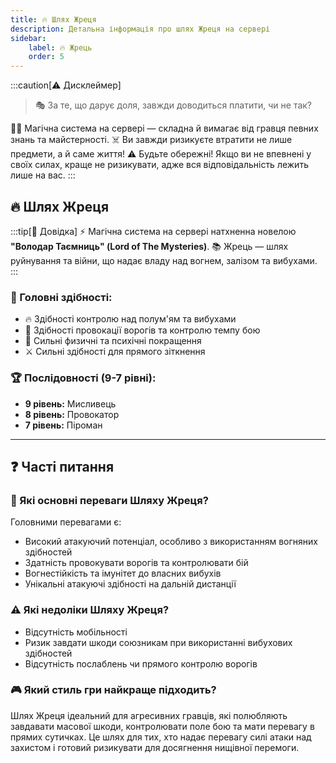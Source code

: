 ```yaml
---
title: 🔥 Шлях Жреця
description: Детальна інформація про шлях Жреця на сервері
sidebar:
    label: 🔥 Жрець
    order: 5
---
```



:::caution[⚠️ Дисклеймер]
> 🎭 За те, що дарує доля, завжди доводиться платити, чи не так?

🧙‍♂️ Магічна система на сервері — складна й вимагає від гравця певних знань та майстерності.
☠️ Ви завжди ризикуєте втратити не лише предмети, а й саме життя!
⚠️ Будьте обережні! Якщо ви не впевнені у своїх силах, краще не ризикувати, адже вся відповідальність лежить лише на вас.
:::

## 🔥 Шлях Жреця

:::tip[📖 Довідка]
⚡ Магічна система на сервері натхненна новелою **"Володар Таємниць" (Lord of The Mysteries)**.
📚 Жрець — шлях руйнування та війни, що надає владу над вогнем, залізом та вибухами.
:::

### 📜 Головні здібності:
- 🔥 Здібності контролю над полум'ям та вибухами
- 🎯 Здібності провокації ворогів та контролю темпу бою
- 🧠 Сильні физичні та психічні покращення
- ⚔️ Сильні здібності для прямого зіткнення

### 🏆 Послідовності (9-7 рівні):

- **9 рівень:** Мисливець
- **8 рівень:** Провокатор
- **7 рівень:** Піроман

---

## ❓ Часті питання

### 💪 Які основні переваги Шляху Жреця?
Головними перевагами є:
- Високий атакуючий потенціал, особливо з використанням вогняних здібностей
- Здатність провокувати ворогів та контролювати бій
- Вогнестійкість та імунітет до власних вибухів
- Унікальні атакуючі здібності на дальній дистанції

### ⚠️ Які недоліки Шляху Жреця?
- Відсутність мобільності
- Ризик завдати шкоди союзникам при використанні вибухових здібностей
- Відсутність послаблень чи прямого контролю ворогів

### 🎮 Який стиль гри найкраще підходить?
Шлях Жреця ідеальний для агресивних гравців, які полюбляють завдавати масової шкоди, контролювати поле бою та мати перевагу в прямих сутичках. Це шлях для тих, хто надає перевагу силі атаки над захистом і готовий ризикувати для досягнення нищівної перемоги.